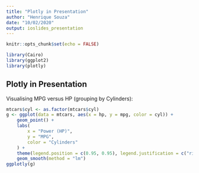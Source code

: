 ```yaml
---
title: "Plotly in Presentation"
author: "Henrique Souza"
date: "10/02/2020"
output: ioslides_presentation
---
```


```r
knitr::opts_chunk$set(echo = FALSE)
```

```r
library(Cairo)
library(ggplot2)
library(plotly)
```

## Plotly in Presentation

Visualising MPG versus HP (grouping by Cylinders):

```r
mtcars$cyl <- as.factor(mtcars$cyl)
g <- ggplot(data = mtcars, aes(x = hp, y = mpg, color = cyl)) +
    geom_point() +
    labs(
        x = "Power (HP)",
        y = "MPG",
        color = "Cylinders"
    ) +
    theme(legend.position = c(0.95, 0.95), legend.justification = c("right", "top")) +
    geom_smooth(method = "lm")
ggplotly(g)
```

